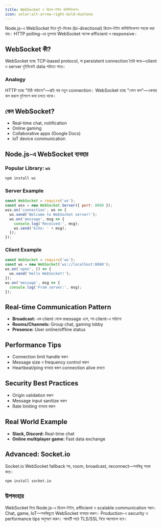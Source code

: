 ```yaml
---
title: WebSocket ও রিয়েল-টাইম কমিউনিকেশন
icon: solar:alt-arrow-right-bold-duotone
---
```


Node.js-এ WebSocket দিয়ে দুই-দিকের (bi-directional) রিয়েল-টাইম কমিউনিকেশন সহজে করা যায়। HTTP polling-এর তুলনায় WebSocket অনেক efficient ও responsive।

## WebSocket কী?

WebSocket হচ্ছে TCP-based protocol, যা persistent connection তৈরি করে—client ও server দুইদিকেই data পাঠাতে পারে।

### Analogy
HTTP হচ্ছে "চিঠি পাঠানো"—প্রতি বার নতুন connection। WebSocket হচ্ছে "ফোন কল"—একবার কল করলে দুইপাশে কথা চলতে থাকে।

## কেন WebSocket?
- Real-time chat, notification
- Online gaming
- Collaborative apps (Google Docs)
- IoT device communication

## Node.js-এ WebSocket ব্যবহার

### Popular Library: `ws`
```sh
npm install ws
```

### Server Example
```js
const WebSocket = require('ws');
const wss = new WebSocket.Server({ port: 8080 });
wss.on('connection', ws => {
  ws.send('Welcome to WebSocket server!');
  ws.on('message', msg => {
    console.log('Received:', msg);
    ws.send('Echo: ' + msg);
  });
});
```

### Client Example
```js
const WebSocket = require('ws');
const ws = new WebSocket('ws://localhost:8080');
ws.on('open', () => {
  ws.send('Hello WebSocket!');
});
ws.on('message', msg => {
  console.log('From server:', msg);
});
```

## Real-time Communication Pattern
- **Broadcast:** এক client থেকে message এলে, সব client-এ পাঠানো
- **Rooms/Channels:** Group chat, gaming lobby
- **Presence:** User online/offline status

## Performance Tips
- Connection limit handle করুন
- Message size ও frequency control করুন
- Heartbeat/ping ব্যবহার করুন connection alive রাখতে

## Security Best Practices
- Origin validation করুন
- Message input sanitize করুন
- Rate limiting ব্যবহার করুন

## Real World Example
- **Slack, Discord:** Real-time chat
- **Online multiplayer game:** Fast data exchange

## Advanced: Socket.io
Socket.io WebSocket fallback সহ, room, broadcast, reconnect—সবকিছু সহজ করে।
```sh
npm install socket.io
```

## উপসংহার

WebSocket দিয়ে Node.js-এ রিয়েল-টাইম, efficient ও scalable communication সম্ভব। Chat, game, IoT—সবকিছুতে WebSocket ব্যবহার করুন। Production-এ security ও performance tips অনুসরণ করুন। পরবর্তী পাঠে TLS/SSL নিয়ে আলোচনা হবে।
